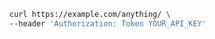 ```bash showLineNumbers copy filename="Empty Object Get usage example"
curl https://example.com/anything/ \
--header 'Authorization: Token YOUR_API_KEY'
```
